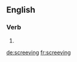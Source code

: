 
==English==

===Verb===
{{head|en|present participle}}

# {{present participle of|screeve|lang=en|nocat=1}}

[[de:screeving]]
[[fr:screeving]]